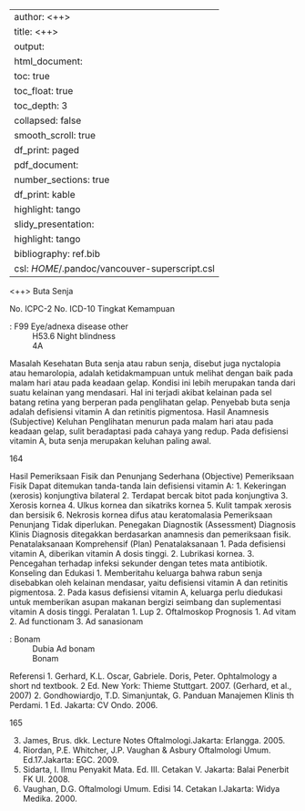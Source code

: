
---
author: <++>
title: <++>
output:
  html_document:
    toc: true
    toc_float: true
    toc_depth: 3
    collapsed: false
    smooth_scroll: true
    df_print: paged
  pdf_document:
    number_sections: true
    df_print: kable
    highlight: tango
  slidy_presentation:
    highlight: tango
bibliography: ref.bib
csl: $HOME$/.pandoc/vancouver-superscript.csl
---

<++>
Buta Senja

No. ICPC-2
No. ICD-10
Tingkat Kemampuan

: F99 Eye/adnexa disease other
: H53.6 Night blindness
: 4A

Masalah Kesehatan
Buta senja atau rabun senja, disebut juga nyctalopia atau hemarolopia, adalah
ketidakmampuan untuk melihat dengan baik pada malam hari atau pada
keadaan gelap. Kondisi ini lebih merupakan tanda dari suatu kelainan yang
mendasari. Hal ini terjadi akibat kelainan pada sel batang retina yang berperan
pada penglihatan gelap. Penyebab buta senja adalah defisiensi vitamin A dan
retinitis pigmentosa.
Hasil Anamnesis (Subjective)
Keluhan
Penglihatan menurun pada malam hari atau pada keadaan gelap, sulit
beradaptasi pada cahaya yang redup. Pada defisiensi vitamin A, buta senja
merupakan keluhan paling awal.

164

Hasil Pemeriksaan Fisik dan Penunjang Sederhana (Objective)
Pemeriksaan Fisik
Dapat ditemukan tanda-tanda lain defisiensi vitamin A:
1. Kekeringan (xerosis) konjungtiva bilateral
2. Terdapat bercak bitot pada konjungtiva
3. Xerosis kornea
4. Ulkus kornea dan sikatriks kornea
5. Kulit tampak xerosis dan bersisik
6. Nekrosis kornea difus atau keratomalasia
Pemeriksaan Penunjang
Tidak diperlukan.
Penegakan Diagnostik (Assessment)
Diagnosis Klinis
Diagnosis ditegakkan berdasarkan anamnesis dan pemeriksaan fisik.
Penatalaksanaan Komprehensif (Plan)
Penatalaksanaan
1. Pada defisiensi vitamin A, diberikan vitamin A dosis tinggi.
2. Lubrikasi kornea.
3. Pencegahan terhadap infeksi sekunder dengan tetes mata antibiotik.
Konseling dan Edukasi
1. Memberitahu keluarga bahwa rabun senja disebabkan oleh kelainan
mendasar, yaitu defisiensi vitamin A dan retinitis pigmentosa.
2. Pada kasus defisiensi vitamin A, keluarga perlu diedukasi untuk
memberikan asupan makanan bergizi seimbang dan suplementasi vitamin
A dosis tinggi.
Peralatan
1. Lup
2. Oftalmoskop
Prognosis
1. Ad vitam
2. Ad functionam
3. Ad sanasionam

: Bonam
: Dubia Ad bonam
: Bonam

Referensi
1. Gerhard, K.L. Oscar, Gabriele. Doris, Peter. Ophtalmology a short
nd
textbook. 2 Ed. New York: Thieme Stuttgart. 2007. (Gerhard, et al.,
2007)
2. Gondhowiardjo, T.D. Simanjuntak, G. Panduan Manajemen Klinis
th
Perdami. 1 Ed. Jakarta: CV Ondo. 2006.

165

3. James, Brus. dkk. Lecture Notes Oftalmologi.Jakarta: Erlangga. 2005.
4. Riordan, P.E. Whitcher, J.P. Vaughan & Asbury Oftalmologi Umum.
Ed.17.Jakarta: EGC. 2009.
5. Sidarta, I. Ilmu Penyakit Mata. Ed. III. Cetakan V. Jakarta: Balai Penerbit
FK UI. 2008.
6. Vaughan, D.G. Oftalmologi Umum. Edisi 14. Cetakan I.Jakarta: Widya
Medika. 2000.
